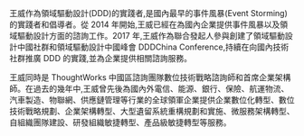 王威作為領域驅動設計(DDD)的實踐者,是國內最早的事件風暴(Event Storming)的實踐者和倡導者。從 2014 年開始,王威已經在為國內企業提供事件風暴以及領域驅動設計方面的諮詢工作。2017 年,王威作為聯合發起人參與創建了領域驅動設計中國社群和領域驅動設計中國峰會 DDDChina Conference,持續在向國內技術社群推廣 DDD 的實踐,並為企業提供相關諮詢服務。

王威同時是 ThoughtWorks 中國區諮詢團隊數位技術戰略諮詢師和首席企業架構師。在過去的幾年中,王威曾先後為國內外電信、能源、銀行、保險、航運物流、汽車製造、物聯網、供應鏈管理等行業的全球領軍企業提供企業數位化轉型、數位技術戰略規劃、企業架構轉型、大型遺留系統重構規劃和實施、微服務架構轉型、自組織團隊建設、研發組織敏捷轉型、產品級敏捷轉型等服務。
